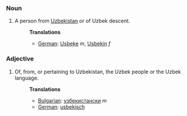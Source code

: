 ===Noun===
#A person from [[Uzbekistan]] or of Uzbek descent.
#:'''Translations'''
#:*[[German]]: [[Usbeke]] ''m'', [[Usbekin]] ''f''

===Adjective===
#Of, from, or pertaining to Uzbekistan, the Uzbek people or the Uzbek language.
#:'''Translations'''
#:*[[Bulgarian]]: [[узбекистански]] ''m''
#:*[[German]]: [[usbekisch]]